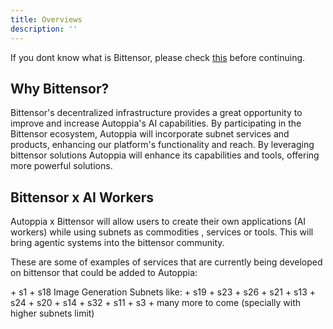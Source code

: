 ```yaml
---
title: Overviews
description: ''
---
```


<Note>If you dont know what is Bittensor, please check [this](https://bittensor.com/about) before continuing.</Note>

## Why Bittensor?
Bittensor's decentralized infrastructure provides a great opportunity to improve and increase Autoppia's AI capabilities. By participating in the Bittensor ecosystem, Autoppia will incorporate subnet services and products, enhancing our platform's functionality and reach. By leveraging bittensor solutions Autoppia will enhance its capabilities and tools, offering more powerful solutions. 

## Bittensor x AI Workers
Autoppia x Bittensor will allow users to create their own applications (AI workers) while using subnets as commodities , services or tools. This will bring agentic systems into the bittensor community. 


These are some of examples of services that are currently being developed on bittensor that could be added to Autoppia: 


<AccordionGroup>
  <Accordion title="Language" icon="database">
    + s1 
    + s18
  </Accordion>

  <Accordion title="Vision - LLMs" icon="image">
    Image Generation Subnets like: 
    + s19
    + s23
    + s26
  </Accordion>

  <Accordion title="Storage" icon="hard-drive">
    + s21
  </Accordion>

  <Accordion title="Web scraping & data analysis" icon="magnifying-glass">
    + s13
    + s24

  </Accordion>

  <Accordion title="Agentic Behaviour" icon="user">
    + s20
  </Accordion>

  <Accordion title="LLM protection & moderation" icon = "shield">
    + s14
    + s32
  </Accordion>

   <Accordion title="Audio" icon = "file-audio">
    + s11
    + s3 
    + many more to come (specially with higher subnets limit)

  </Accordion>
</AccordionGroup>






